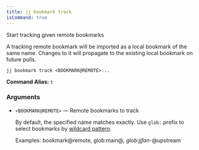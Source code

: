 ```yaml
---
title: jj bookmark track
isCommand: true
---
```


Start tracking given remote bookmarks

A tracking remote bookmark will be imported as a local bookmark of the same name. Changes to it will propagate to the existing local bookmark on future pulls.

```shell title="Usage"
jj bookmark track <BOOKMARK@REMOTE>...
```

**Command Alias:** `t`

### Arguments

- `<BOOKMARK@REMOTE>` — Remote bookmarks to track

  By default, the specified name matches exactly. Use `glob:` prefix to select bookmarks by [wildcard pattern].

  Examples: bookmark@remote, glob:main@*, glob:jjfan-*@upstream

  [wildcard pattern]: https://jj-vcs.github.io/jj/latest/revsets/#string-patterns


